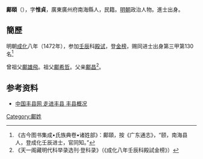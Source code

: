 '''鄺頤'''（{{bd|1442年||？}}），字'''惟貞'''，廣東廣州府南海縣人，民籍。[[明朝|明朝]]政治人物。進士出身。

== 簡歷 ==
明朝[[成化|成化]]八年（1472年），参加[[壬辰|壬辰]]科[[殿试|殿试]]，登[[金榜|金榜]]，赐同进士出身第三甲第130名<ref>《古今图书集成•氏族典卷•诸姓部》：鄺頤，按《广东通志》，“颐，南海县人，登成化壬辰进士，官同知。”</ref>

曾祖父[[鄺雄飛|鄺雄飛]]。祖父[[鄺希哲|鄺希哲]]。父亲[[鄺昌|鄺昌]]<ref>《天一阁藏明代科举录选刊·登科录》（《成化八年壬辰科殿試金榜》）</ref>。

==参考资料==
{{reflist}}
*[https://web.archive.org/web/20141219131455/http://www.chinafx.gov.cn/community/zjfx_lswh.asp?Articleid=4981 中国丰县网 走进丰县 丰县概况]

{{明朝人物小作品}}
{{成化八年壬辰科殿试金榜}}

[[Category:鄺姓|Category:鄺姓]]